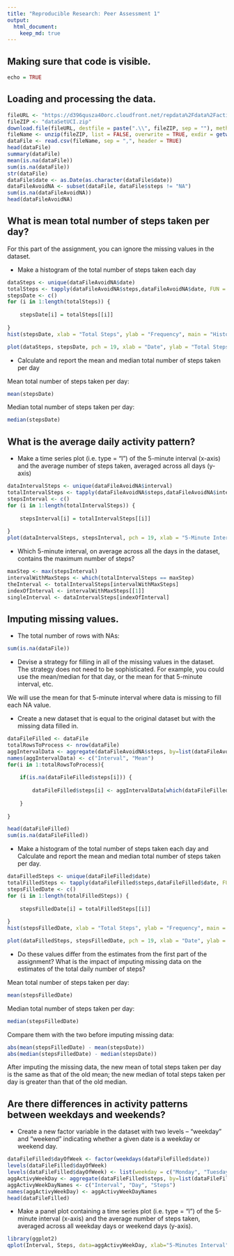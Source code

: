 ```yaml
---
title: "Reproducible Research: Peer Assessment 1"
output: 
  html_document:
    keep_md: true
---
```


## Making sure that code is visible.
```r
echo = TRUE
```

## Loading and processing the data.
```r
fileURL <- "https://d396qusza40orc.cloudfront.net/repdata%2Fdata%2Factivity.zip"
fileZIP <- "dataSetUCI.zip"
download.file(fileURL, destfile = paste(".\\", fileZIP, sep = ""), method = "curl")
fileName <- unzip(fileZIP, list = FALSE, overwrite = TRUE, exdir = getwd())
dataFile <- read.csv(fileName, sep = ",", header = TRUE)
head(dataFile)
summary(dataFile)
mean(is.na(dataFile))
sum(is.na(dataFile))
str(dataFile)
dataFile$date <- as.Date(as.character(dataFile$date))
dataFileAvoidNA <- subset(dataFile, dataFile$steps != "NA")
sum(is.na(dataFileAvoidNA))
head(dataFileAvoidNA)
```


## What is mean total number of steps taken per day?
For this part of the assignment, you can ignore the missing values in the dataset.

* Make a histogram of the total number of steps taken each day
```r
dataSteps <- unique(dataFileAvoidNA$date)
totalSteps <- tapply(dataFileAvoidNA$steps,dataFileAvoidNA$date, FUN = sum)
stepsDate <- c()
for (i in 1:length(totalSteps)) {
    
    stepsDate[i] = totalSteps[[i]]
  
}
hist(stepsDate, xlab = "Total Steps", ylab = "Frequency", main = "Histogram - Total Number of Steps", col = "orange")

plot(dataSteps, stepsDate, pch = 19, xlab = "Date", ylab = "Total Steps", main = "Total Number of Steps Taken each Day", type = "h", lwd=7, col = "blue")
```

* Calculate and report the mean and median total number of steps taken per day

Mean total number of steps taken per day:
```r
mean(stepsDate)
```
Median total number of steps taken per day:
```r
median(stepsDate)
```

## What is the average daily activity pattern?
* Make a time series plot (i.e. type = "l") of the 5-minute interval (x-axis) and the average number of steps taken, averaged across all days (y-axis)

```r
dataIntervalSteps <- unique(dataFileAvoidNA$interval)
totalIntervalSteps <- tapply(dataFileAvoidNA$steps,dataFileAvoidNA$interval, FUN = mean)
stepsInterval <- c()
for (i in 1:length(totalIntervalSteps)) {
    
    stepsInterval[i] = totalIntervalSteps[[i]]
    
}
plot(dataIntervalSteps, stepsInterval, pch = 19, xlab = "5-Minute Interval", ylab = "Total Steps", main = "Average Daily Activity Pattern", type = "l")
```

* Which 5-minute interval, on average across all the days in the dataset, contains the maximum number of steps?
```r
maxStep <- max(stepsInterval)
intervalWithMaxSteps <- which(totalIntervalSteps == maxStep)
theInterval <- totalIntervalSteps[intervalWithMaxSteps]
indexOfInterval <- intervalWithMaxSteps[[1]]
singleInterval <- dataIntervalSteps[indexOfInterval]
```

## Imputing missing values.
* The total number of rows with NAs:

```r
sum(is.na(dataFile))
```

* Devise a strategy for filling in all of the missing values in the dataset. The strategy does not need to be sophisticated. For example, you could use the mean/median for that day, or the mean for that 5-minute interval, etc.

We will use the mean for that 5-minute interval where data is missing to fill each NA value.

* Create a new dataset that is equal to the original dataset but with the missing data filled in.

```r
dataFileFilled <- dataFile
totalRowsToProcess <- nrow(dataFile)
aggIntervalData <- aggregate(dataFileAvoidNA$steps, by=list(dataFileAvoidNA$interval), FUN = mean)
names(aggIntervalData) <- c("Interval", "Mean")
for(i in 1:totalRowsToProcess){
    
    if(is.na(dataFileFilled$steps[i])) {
        
        dataFileFilled$steps[i] <- aggIntervalData[which(dataFileFilled$interval[i]==aggIntervalData$Interval),]$Mean
        
    }
    
}

head(dataFileFilled)
sum(is.na(dataFileFilled))
```

* Make a histogram of the total number of steps taken each day and Calculate and report the mean and median total number of steps taken per day. 

```r
dataFilledSteps <- unique(dataFileFilled$date)
totalFilledSteps <- tapply(dataFileFilled$steps,dataFileFilled$date, FUN = sum)
stepsFilledDate <- c()
for (i in 1:length(totalFilledSteps)) {
    
    stepsFilledDate[i] = totalFilledSteps[[i]]
    
}
hist(stepsFilledDate, xlab = "Total Steps", ylab = "Frequency", main = "Histogram - Total Number of Steps - Missing Data Filled", col = "orange")

plot(dataFilledSteps, stepsFilledDate, pch = 19, xlab = "Date", ylab = "Total Steps", main = "Total Number of Steps Taken each Day - Missing Data Filled", type = "h", lwd=7, col = "blue")
```

* Do these values differ from the estimates from the first part of the assignment? What is the impact of imputing missing data on the estimates of the total daily number of steps?

Mean total number of steps taken per day:
```r
mean(stepsFilledDate)
```
Median total number of steps taken per day:
```r
median(stepsFilledDate)
```
Compare them with the two before imputing missing data:
```r
abs(mean(stepsFilledDate) - mean(stepsDate))
abs(median(stepsFilledDate) - median(stepsDate))
```
After imputing the missing data, the new mean of total steps taken per day is the same as that of the old mean; the new median of total steps taken per day is greater than that of the old median.

## Are there differences in activity patterns between weekdays and weekends?

* Create a new factor variable in the dataset with two levels -- "weekday" and "weekend" indicating whether a given date is a weekday or weekend day.

```r
dataFileFilled$dayOfWeek <- factor(weekdays(dataFileFilled$date))
levels(dataFileFilled$dayOfWeek)
levels(dataFileFilled$dayOfWeek) <- list(weekday = c("Monday", "Tuesday", "Wednesday", "Thursday", "Friday"), weekend = c("Saturday", "Sunday"))
aggActivyWeekDay <- aggregate(dataFileFilled$steps, by=list(dataFileFilled$interval, dataFileFilled$dayOfWeek), FUN=mean)
aggActivyWeekDayNames <- c("Interval", "Day", "Steps")
names(aggActivyWeekDay) <- aggActivyWeekDayNames
head(dataFileFilled)
```

* Make a panel plot containing a time series plot (i.e. type = "l") of the 5-minute interval (x-axis) and the average number of steps taken, averaged across all weekday days or weekend days (y-axis).

```r
library(ggplot2)
qplot(Interval, Steps, data=aggActivyWeekDay, xlab="5-Minutes Interval", ylab="Steps", main = "Activy Steps Difference - Weekday ~ Weekend", facets = . ~ Day, geom = "line")
```
